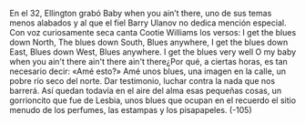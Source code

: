 En el 32, Ellington grabó Baby when you ain’t there, uno de sus temas menos
alabados y al que el fiel Barry Ulanov no dedica mención especial. Con voz
curiosamente seca canta Cootie Williams los versos:
I get the blues down North,
The blues down South,
Blues anywhere,
I get the blues down East,
Blues down West,
Blues anywhere.
I get the blues very well
O my baby when you ain't there ain't there
ain't there¿Por qué, a ciertas horas, es tan necesario decir: «Amé esto?» Amé unos blues,
una imagen en la calle, un pobre río seco del norte. Dar testimonio, luchar contra
la nada que nos barrerá. Así quedan todavía en el aire del alma esas pequeñas
cosas, un gorrioncito que fue de Lesbia, unos blues que ocupan en el recuerdo el
sitio menudo de los perfumes, las estampas y los pisapapeles.
(-105)
